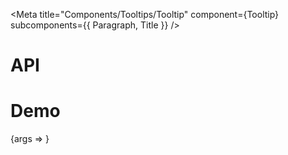 
<Meta
  title="Components/Tooltips/Tooltip"
  component={Tooltip}
  subcomponents={{ Paragraph, Title }}
/>

# API

<ArgsTable />

# Demo

<Canvas>
  <Story
    name="Tooltip"
    args={{
      content: CONTENT,
      eventsEnabled: true,
      hasArrow: true
    }}
    argTypes={{
      isVisible: { control: 'boolean' },
      appendToNode: { control: false }
    }}
  >
    {args => <TooltipStory {...args} />}
  </Story>
</Canvas>
